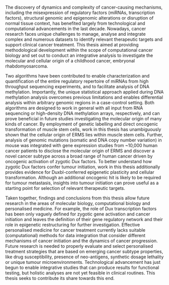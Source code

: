 The discovery of dynamics and complexity of cancer-causing mechanisms, including the misexpression of regulatory factors (miRNAs, transcription factors), structural genomic and epigenomic alterations or disruption of normal tissue context, has benefited largely from technological and computational advancements in the last decade. Nowadays, cancer research faces unique challenges to manage, analyse and integrate complex and numerous datasets to identify relevant therapeutic targets and support clinical cancer treatment. This thesis aimed at providing methodological development within the scope of computational cancer biology and set out to conduct an integrative analysis to investigate the molecular and cellular origin of a childhood cancer, embryonal rhabdomyosarcoma.

Two algorithms have been contributed to enable characterization and quantification of the entire regulatory repertoire of miRNAs from high throughput sequencing experiments, and to facilitate analysis of DNA methylation. Importantly, the unique statistical approach applied during DNA methylation analysis overcomes previous limitations and enables differential analysis within arbitrary genomic regions in a case-control setting. Both algorithms are designed to work in general with all input from RNA sequencing or high-density DNA methylation arrays, respectively, and can prove beneficial in future studies investigating the molecular origin of many kinds of cancer. By employment of genetic labelling and direct oncogenic transformation of muscle stem cells, work in this thesis has unambiguously shown that the cellular origin of ERMS lies within muscle stem cells. Further, analysis of genomic mutations (somatic and DNA copy number variation) in mouse was integrated with gene expression studies from ~10,000 human cancer patients to disclose the molecular origin of ERMS and discover a novel cancer subtype across a broad range of human cancer driven by oncogenic activation of zygotic Dux factors. To better understand how zygotic Dux factors confer tumour initiation, work in this thesis additionally provides evidence for Duxbl-conferred epigenetic plasticity and cellular transformation. Although an additional oncogenic hit is likely to be required for tumour metastasis, insights into tumour initiation can prove useful as a starting point for selection of relevant therapeutic targets.

Taken together, findings and conclusions from this thesis allow future research in the areas of molecular biology, computational biology and personalised medicine. For example, the role of Dux transcription factors has been only vaguely defined for zygotic gene activation and cancer initiation and leaves the definition of their gene regulatory network and their role in epigenetic restructuring for further investigation. Effective personalised medicine for cancer treatment currently lacks suitable (computational) methods for data integration that consider different mechanisms of cancer initiation and the dynamics of cancer progression. Future research is needed to properly evaluate and select personalised treatment strategies that are based on emerging cancer subtype properties, like drug susceptibility, presence of neo-antigens, synthetic dosage lethality or unique tumour microenvironments. Technological advancement has just begun to enable integrative studies that can produce results for functional testing, but holistic analyses are not yet feasible in clinical routines. This thesis seeks to contribute its share towards this end.
